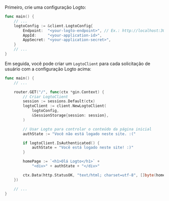 
Primeiro, crie uma configuração Logto:

```go title="main.go"
func main() {
	// ...
	logtoConfig := &client.LogtoConfig{
		Endpoint:  "<your-logto-endpoint>", // Ex.: http://localhost:3001
		AppId:     "<your-application-id>",
		AppSecret: "<your-application-secret>",
	}
	// ...
}
```

<GetAppSecret />

Em seguida, você pode criar um `LogtoClient` para cada solicitação de usuário com a configuração Logto acima:

```go title="main.go"
func main() {
	// ...

	router.GET("/", func(ctx *gin.Context) {
		// Criar LogtoClient
		session := sessions.Default(ctx)
		logtoClient := client.NewLogtoClient(
			logtoConfig,
			&SessionStorage{session: session},
		)

		// Usar Logto para controlar o conteúdo da página inicial
		authState := "Você não está logado neste site. :("

		if logtoClient.IsAuthenticated() {
			authState = "Você está logado neste site! :)"
		}

		homePage := `<h1>Olá Logto</h1>` +
			"<div>" + authState + "</div>"

		ctx.Data(http.StatusOK, "text/html; charset=utf-8", []byte(homePage))
	})

	// ...
}
```

